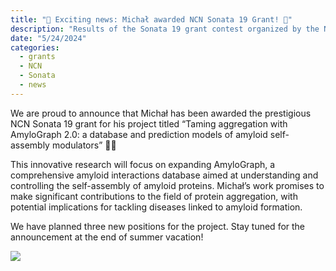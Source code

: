 ```yaml
---
title: "🎉 Exciting news: Michał awarded NCN Sonata 19 Grant! 🎉"
description: "Results of the Sonata 19 grant contest organized by the National Science Center Poland were announced today!"
date: "5/24/2024"
categories:
  - grants
  - NCN
  - Sonata
  - news
---
```



We are proud to announce that Michał has been awarded the prestigious NCN Sonata 19 grant for his  project titled "Taming aggregation with AmyloGraph 2.0: a database and prediction models of amyloid self-assembly modulators" 🧬✨

This innovative research will focus on expanding AmyloGraph, a comprehensive amyloid interactions database aimed at understanding and controlling the self-assembly of amyloid proteins. Michał's work promises to make significant contributions to the field of protein aggregation, with potential implications for tackling diseases linked to amyloid formation.

We have planned three new positions for the project. Stay tuned for the announcement at the end of summer vacation!

![](../fig/ncn_logo.png)

